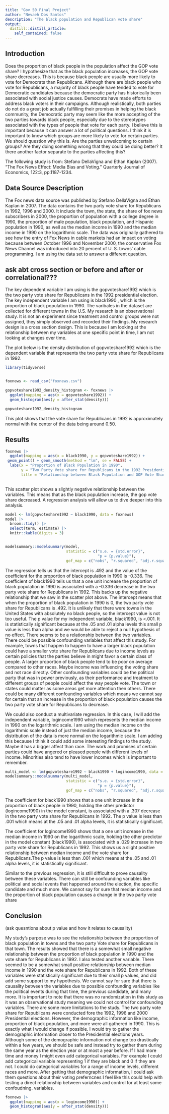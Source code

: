 ```yaml
---
title: "Gov 50 Final Project"
author: "Nevaeh Dos Santos"
description: "The black population and Republican vote share"
output:
  distill::distill_article:
    self_contained: false
---
```




## Introduction

Does the proportion of black people in the population affect the GOP vote share? I hypothesize that as the black population increases, the GOP vote share decreases. This is because black people are usually more likely to vote for Democrats than Republicans. Although there are black people who vote for Republicans, a majority of black people have tended to vote for Democratic candidates because the democratic party has historically been associated with social justice causes. Democrats have made efforts to address black voters in their campaigns. Although realistically, both parties do not do a great job actually fulfilling their promises in helping the black community, the Democratic party may seem like the more accepting of the two parties towards black people, especially due to the stereotypes associated with the types of people that vote for each party. I believe this is important because it can answer a lot of political questions. I think it is important to know which groups are more likely to vote for certain parties. We should question why this is. Are the parties unwelcoming to certain groups? Are they doing something wrong that they could be doing better? It there another factor separate to the parties affecting this? 

The following study is from: Stefano DellaVigna and Ethan Kaplan (2007). “The Fox News Effect: Media Bias and Voting.” Quarterly Journal of Economics, 122:3, pp.1187-1234.


## Data Source Description

The Fox news data source was published by  Stefano DellaVigna and Ethan Kaplan in 2007. The data contains the two party vote share for Republicans in 1992, 1996 and 2000. It include the town, the state, the share of fox news subscribers in 2000, the proportion of population with a college degree in 1990, the proportion of male population, black population, and Hispanic population  in 1990, as well as the median income in 1990 and the median income in 1990 on the logarithmic scale. The data was originally gathered to see how the entry of Fox News in cable markets had an impact on voting because between October 1996 and November 2000, the conservative Fox News Channel was introduced into 20 percent of U. S. towns' cable programming. I am using the data set to answer a different question.

## ask abt cross section or before and after or correlational???

The key dependent variable I am using is the gopvoteshare1992 which is the two party vote share for Republicans in the 1992 presidential election. The key independent variable I am using is black1990 , which is the proportion of black population in 1990. The varibales in the dataset are collected for different towns in the U.S. My research is an observational study. It is not an experiment since treatment and control groups were not assigned, they simply observed and recorded their findings. My research design is a cross section design. This is because I am looking at the relationship between my variables at one specific point in time, I am not looking at changes over time. 


The plot below is the density distribution of gopvoteshare1992 which is the dependent variable that represents the two party vote share for Republicans in 1992.




```r
library(tidyverse)


foxnews <- read_csv("foxnews.csv")

gopvoteshare1992_density_histogram <- foxnews |>
  ggplot(mapping = aes(x = gopvoteshare1992)) +
  geom_histogram(aes(y = after_stat(density)))

gopvoteshare1992_density_histogram
```

This plot shows that the vote share for Republicans in 1992 is approximately normal with the center of the data being around 0.50.
 
 
 
## Results 

```r
foxnews |>
  ggplot(mapping = aes(x = black1990, y = gopvoteshare1992)) +
 geom_point() + geom_smooth(method = "lm", se = FALSE) +  
  labs(x = "Proportion of Black Population in 1990",
       y = "Two Party Vote share for Republicans in the 1992 Presidential Election",
       title = "Relationship between Black Population and GOP Vote Share in 1992")
  

```
 
 This scatter plot shows a slightly negative relationship between the variables. This means that as the black population increase, the gop vote share decreased. A regression analysis will allow us to dive deeper into this analysis.  
 
 
```r
model <- lm(gopvoteshare1992 ~ black1990, data = foxnews)
model |>
  broom::tidy() |>
  select(term, estimate) |>
  knitr::kable(digits = 3)


modelsummary::modelsummary(model,
                           statistic = c("s.e. = {std.error}",
                                         "p = {p.value}"),
                           gof_map = c("nobs", "r.squared", "adj.r.squared"))
```
 
 
The regression tells us that the intercept is .492 and the value of the coefficient for the proportion of black population in 1990 is -0.336. The coefficient of black1990 tells us that a one unit increase the proportion of black population in 1990 is associated with a -0.336 decrease in the two party vote share for Republicans in 1992. This backs up the negative relationship that we saw in the scatter plot above. The intercept means that when the proportion of black population in 1990 is 0, the two party vote share for Republicans is .492. It is unlikely that there were towns in the United States with absolutely no black people, so the intercept value is not too useful. The p value for my independent variable, black1990, is <.001. It is statistically significant because at the .05 and .01 alpha levels this small p value is less than alpha and we would be able to reject a null hypothesis of no effect. There seems to be a relationship between the two variables. There could be possible confounding variables that affect this study. For example, towns that happen to happen to have a larger black population could have a smaller vote share for Republicans due to income levels as certain policies that the parties believe in might favor a certain class of people. A larger proportion of black people tend to be poor on average compared to other races. Maybe income was influencing the voting share and not race directly. Other confounding variables could be the political party that was in power previously, as their performance and treatment to different groups of people could affect the way people vote. The town or states could matter as some areas get more attention then others. There could be many different confounding variables which means we cannot say for certain that an increase in the proportion of black population causes the two party vote share for Republicans to decrease. 


 
We could also conduct a multivariate regression. In this case, I will add the independent variable, logincome1990 which represents the median income in 1990 on the logarithmic scale. I am using the median income on the logarithmic scale instead of just the median income, because the distribution of the data is more normal on the logarithmic scale. I am adding this because I think it could add some interesting findings to the study. Maybe it has a bigger affect than race. The work and promises of certain parties could have angered or pleased people with different levels of income. Minorities also tend to have lower incomes which is important to remember.

```r
multi_model <- lm(gopvoteshare1992 ~ black1990 + logincome1990, data = foxnews)
modelsummary::modelsummary(multi_model,
                           statistic = c("s.e. = {std.error}",
                                         "p = {p.value}"),
                           gof_map = c("nobs", "r.squared", "adj.r.squared"))
```

The coefficient for black1990 shows that a one unit increase in the proportion of black people in 1990, holding the other predictor (logincome1990) in the model constant, is associated with a .307 decrease in the two party vote share for Republicans in 1992. The p value is less than .001 which means at the .05 and .01 alpha levels, it is statistically significant. 

The coefficient for logincome1990 shows that a one unit increase in the median income in 1990 on the logarithmic scale, holding the other predictor in the model constant (black1990), is associated with a .029 increase in two party vote share for Republicans in 1992. This shows us a slight positive relationship between median income and the vote share for Republicans.The p value is less than .001 which means at the .05 and .01 alpha levels, it is statistically significant.
 
Similar to the previous regression, it is still difficult to prove causality between these variables. There can still be confounding variables like political and social events that happened around the election, the specific candidate and much more. We cannot say for sure that median income and the proportion of black population causes a change in the two party vote share 
 
 
 
## Conclusion

(ask quesntions about p value and how it relates to causality)

My study's purpose was to see the relationship between the proportion of black population in towns and the two party Vote share for Republicans in that town. The results showed that there is a somewhat small negative relationship between the proportion of black population in 1990 and the vote share for Republicans in 1992. I also tested another variable. There seemed to be a somewhat small positive relationship between median income in 1990 and the vote share for Republicans in 1992. 
Both of these variables were statistically significant due to their small p values, and did add some support to my hypothesis. We cannot say for sure that there is causality between the variables due to possible confounding variables like the political events during that time, the previous candidate, and many more. It is important to note that there was no randomization in this study as it was an observational study meaning we could not control for confounding variables. There are some more limitations to the study. The two party vote share for Republicans were conducted fore the 1992, 1996 and 2000 Presidential elections. However, the demographic information like income, proportion of black population, and more were all gathered in 1990. This is exactly what I would change if possible. I would try to gather the demographic information closer to the Presidential elections years. Although some of the demographic information not change too drastically within a few years, we should be safe and instead try to gather them during the same year as the election year or at most a year before. If I had more time and money I might even add categorical variables. For example I could add categorical variable representing 1 if they are black and 0 if they are not. I could do categorical variables for a range of income levels, different races and more. After getting that demographic information, I could ask them questions about their voting preferncnes  I feel like this could help with testing a direct relationship between variables and control for at least some confoudning. variables.
 
 
 
```r
foxnews |>
  ggplot(mapping = aes(x = logincome1990)) +
  geom_histogram(aes(y = after_stat(density)))
```
 



